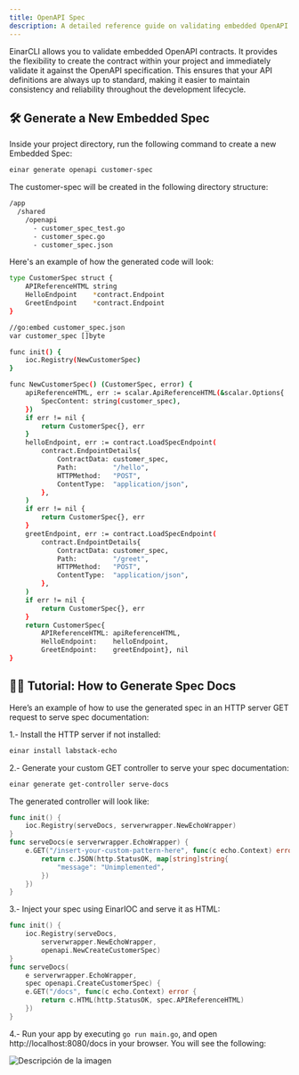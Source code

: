 ```yaml
---
title: OpenAPI Spec
description: A detailed reference guide on validating embedded OpenAPI contracts in your Starlight docs site with EinarCLI.
---
```


EinarCLI allows you to validate embedded OpenAPI contracts. It provides the flexibility to create the contract within your project and immediately validate it against the OpenAPI specification. This ensures that your API definitions are always up to standard, making it easier to maintain consistency and reliability throughout the development lifecycle.

## 🛠️ Generate a New Embedded Spec

Inside your project directory, run the following command to create a new Embedded Spec:

```sh
einar generate openapi customer-spec
```

The customer-spec will be created in the following directory structure:

```sh
/app
  /shared
    /openapi
      - customer_spec_test.go
      - customer_spec.go
      - customer_spec.json
```

Here's an example of how the generated code will look:
```sh
type CustomerSpec struct {
	APIReferenceHTML string
	HelloEndpoint    *contract.Endpoint
	GreetEndpoint    *contract.Endpoint
}

//go:embed customer_spec.json
var customer_spec []byte

func init() {
	ioc.Registry(NewCustomerSpec)
}

func NewCustomerSpec() (CustomerSpec, error) {
	apiReferenceHTML, err := scalar.ApiReferenceHTML(&scalar.Options{
		SpecContent: string(customer_spec),
	})
	if err != nil {
		return CustomerSpec{}, err
	}
	helloEndpoint, err := contract.LoadSpecEndpoint(
		contract.EndpointDetails{
			ContractData: customer_spec, 
			Path:         "/hello",
			HTTPMethod:   "POST",
			ContentType:  "application/json",
		},
	)
	if err != nil {
		return CustomerSpec{}, err
	}
	greetEndpoint, err := contract.LoadSpecEndpoint(
		contract.EndpointDetails{
			ContractData: customer_spec,
			Path:         "/greet",
			HTTPMethod:   "POST",
			ContentType:  "application/json",
		},
	)
	if err != nil {
		return CustomerSpec{}, err
	}
	return CustomerSpec{
		APIReferenceHTML: apiReferenceHTML,
		HelloEndpoint:    helloEndpoint,
		GreetEndpoint:    greetEndpoint}, nil
}
```

## 👨‍💻 Tutorial: How to Generate Spec Docs
Here’s an example of how to use the generated spec in an HTTP server GET request to serve spec documentation:

1.- Install the HTTP server if not installed:
```sh
einar install labstack-echo
```

2.- Generate your custom GET controller to serve your spec documentation:
```sh
einar generate get-controller serve-docs
```
The generated controller will look like:
```go
func init() {
	ioc.Registry(serveDocs, serverwrapper.NewEchoWrapper)
}
func serveDocs(e serverwrapper.EchoWrapper) {
	e.GET("/insert-your-custom-pattern-here", func(c echo.Context) error {
		return c.JSON(http.StatusOK, map[string]string{
			"message": "Unimplemented",
		})
	})
}
```
3.- Inject your spec using EinarIOC and serve it as HTML:
```go
func init() {
	ioc.Registry(serveDocs,
		serverwrapper.NewEchoWrapper,
		openapi.NewCreateCustomerSpec)
}
func serveDocs(
	e serverwrapper.EchoWrapper,
	spec openapi.CreateCustomerSpec) {
	e.GET("/docs", func(c echo.Context) error {
		return c.HTML(http.StatusOK, spec.APIReferenceHTML)
	})
}
```
4.- Run your app by executing `go run main.go`, and open http://localhost:8080/docs in your browser. You will see the following:

![Descripción de la imagen](../../../assets/spec.jpeg)
